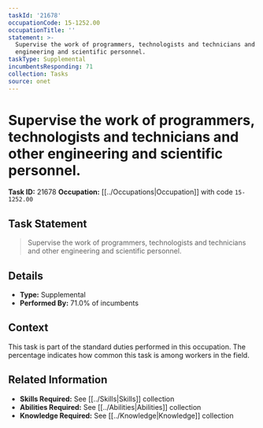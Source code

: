 ```yaml
---
taskId: '21678'
occupationCode: 15-1252.00
occupationTitle: ''
statement: >-
  Supervise the work of programmers, technologists and technicians and other
  engineering and scientific personnel.
taskType: Supplemental
incumbentsResponding: 71
collection: Tasks
source: onet
---
```

# Supervise the work of programmers, technologists and technicians and other engineering and scientific personnel.

**Task ID:** 21678
**Occupation:** [[../Occupations|Occupation]] with code `15-1252.00`

## Task Statement

> Supervise the work of programmers, technologists and technicians and other engineering and scientific personnel.

## Details

- **Type:** Supplemental
- **Performed By:** 71.0% of incumbents

## Context

This task is part of the standard duties performed in this occupation. The percentage indicates how common this task is among workers in the field.

## Related Information

- **Skills Required:** See [[../Skills|Skills]] collection
- **Abilities Required:** See [[../Abilities|Abilities]] collection
- **Knowledge Required:** See [[../Knowledge|Knowledge]] collection
